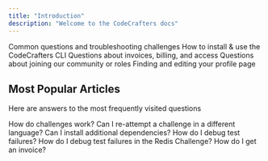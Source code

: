 ```yaml
---
title: "Introduction"
description: "Welcome to the CodeCrafters docs"
---
```


<CardGroup cols={2}>
  <Card
    title="Challenges"
    icon={regular("rectangle-terminal")}
    href="/challenges/debug-test-failures"
  >
    Common questions and troubleshooting challenges
  </Card>
  <Card
    title="CLI"
    icon={regular("message-code")}
    href="/cli/installation"
  >
    How to install & use the CodeCrafters CLI
  </Card>
  <Card
    title="Billing"
    icon={regular("file-invoice")}
    href="/billing/get-an-invoice"
  >
    Questions about invoices, billing, and access
  </Card>
  <Card
    title="Community"
    icon={regular("people-group")}
    href="/community/discord-access"
  >
    Questions about joining our community or roles
  </Card>
  <Card
    title="Profile Pages"
    icon={regular("square-user")}
    href="/profile-pages/where-is-my-profile-page"
  >
    Finding and editing your profile page
  </Card>
</CardGroup>

## Most Popular Articles

Here are answers to the most frequently visited questions

<CardGroup cols={2}>
  <Card icon={regular("file-lines")} href="/challenges/how-challenges-work">
    How do challenges work?
  </Card>
  <Card icon={regular("file-lines")} href="/challenges/reattempt-challenge">
    Can I re-attempt a challenge in a different language?
  </Card>
  <Card
    icon={regular("file-lines")}
    href="challenges/install-additional-dependencies"
  >
    Can I install additional dependencies?
  </Card>
  <Card icon={regular("file-lines")} href="/challenges/debug-test-failures">
    How do I debug test failures?
  </Card>
  <Card
    icon={regular("file-lines")}
    href="/challenges/debug-test-failures-redis"
  >
    How do I debug test failures in the Redis Challenge?
  </Card>
  <Card icon={regular("file-lines")} href="/billing/get-an-invoice">
    How do I get an invoice?
  </Card>
</CardGroup>
